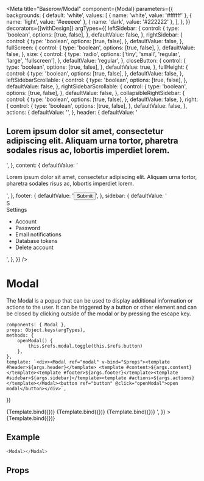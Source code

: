 

<Meta
    title="Baserow/Modal"
    component={Modal}
    parameters={{
        backgrounds: {
            default: 'white',
            values: [
                { name: 'white', value: '#ffffff' },
                { name: 'light', value: '#eeeeee' },
                { name: 'dark', value: '#222222' },
            ],
        },
    }}
    decorators={[withDesign]}
    argTypes={{
        leftSidebar: {
            control: {
                type: 'boolean',
                options: [true, false],
            },
            defaultValue: false,
        },
        rightSidebar: {
            control: {
                type: 'boolean',
                options: [true, false],
            },
            defaultValue: false,
        },
        fullScreen: {
            control: {
                type: 'boolean',
                options: [true, false],
            },
            defaultValue: false,
        },
        size: {
            control: {
                type: 'radio',
                options: ['tiny', 'small', 'regular', 'large', 'fullscreen'],
            },
            defaultValue: 'regular',
        },
        closeButton: {
            control: {
                type: 'boolean',
                options: [true, false],
            },
            defaultValue: true,
        },
        fullHeight: {
            control: {
                type: 'boolean',
                options: [true, false],
            },
            defaultValue: false,
        },
        leftSidebarScrollable: {
            control: {
                type: 'boolean',
                options: [true, false],
            },
            defaultValue: false,
        },
        rightSidebarScrollable: {
            control: {
                type: 'boolean',
                options: [true, false],
            },
            defaultValue: false,
        },
        collapsibleRightSidebar: {
            control: {
                type: 'boolean',
                options: [true, false],
            },
            defaultValue: false,
        },
        right: {
            control: {
                type: 'boolean',
                options: [true, false],
            },
            defaultValue: false,
        },
        actions: {
            defaultValue: '',
        },
        header: {
            defaultValue:
                '<h2>Lorem ipsum dolor sit amet, consectetur adipiscing elit. Aliquam urna tortor, pharetra sodales risus ac, lobortis imperdiet lorem.</h2>',
        },
        content: {
            defaultValue:
                '<p>Lorem ipsum dolor sit amet, consectetur adipiscing elit. Aliquam urna tortor, pharetra sodales risus ac, lobortis imperdiet lorem.</p>',
        },
        footer: {
            defaultValue: '<Button>Submit</Button>',
        },
        sidebar: {
            defaultValue:
                '<div class="modal-sidebar__head"><div class="avatar avatar--rounded avatar--large avatar--blue"><span class="avatar__initials">S</span></div> <div class="modal-sidebar__head-name">Settings</div></div><ul class="modal-sidebar__nav"><li><a class="modal-sidebar__nav-link active"><i class="modal-sidebar__nav-icon iconoir-user"></i>Account</a></li><li><a class="modal-sidebar__nav-link"><i class="modal-sidebar__nav-icon iconoir-lock"></i>Password</a></li><li><a class="modal-sidebar__nav-link"><i class="modal-sidebar__nav-icon iconoir-mail"></i>Email notifications</a></li><li><a class="modal-sidebar__nav-link"><i class="modal-sidebar__nav-icon iconoir-key-alt-plus"></i>Database tokens</a></li><li><a class="modal-sidebar__nav-link"><i class="modal-sidebar__nav-icon iconoir-cancel"></i>Delete account</a></li></ul>',
        },
    }}
/>

# Modal

The Modal is a popup that can be used to display additional information or actions to the user. It can be triggered by a button or other element and can be closed by clicking outside of the modal or by pressing the escape key.

    components: { Modal },
    props: Object.keys(argTypes),
    methods: {
        openModal() {
            this.$refs.modal.toggle(this.$refs.button)
        },
    },
    template: `<div><Modal ref="modal" v-bind="$props"><template #header>${args.header}</template> <template #content>${args.content}</template><template #footer>${args.footer}</template><template #sidebar>${args.sidebar}</template><template #actions>${args.actions}</template></Modal><button ref="button" @click="openModal">open modal</button></div>`,
})

<Canvas>
    <Story name="Simple" args={{}}>
        {Template.bind({})}
    </Story>
    <Story
        name="Left sidebar"
        args={{
            leftSidebar: true,
        }}
    >
        {Template.bind({})}
    </Story>
    <Story
        name="Right sidebar"
        args={{
            rightSidebar: true,
        }}
    >
        {Template.bind({})}
    </Story>
    <Story
        name="Right sidebar with actions"
        args={{
            rightSidebar: true,
            actions:
                '<div><a class="row-edit-modal-comments-notification-mode"><i class="iconoir-bell"></i></a></div>',
        }}
    >
        {Template.bind({})}
    </Story>
</Canvas>

## Example

```javascript
<Modal></Modal>
```

## Props

<Props of={Modal} />

